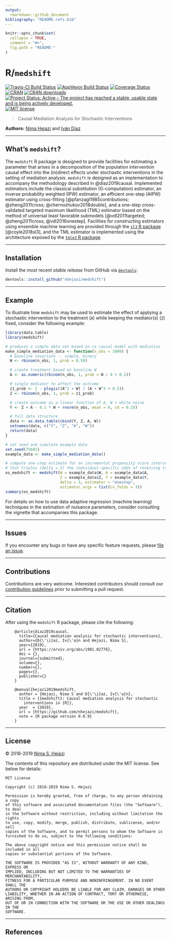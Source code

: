 ```yaml
---
output:
  rmarkdown::github_document
bibliography: "README-refs.bib"
---
```


<!-- README.md is generated from README.Rmd. Please edit that file -->

```r
knitr::opts_chunk$set(
  collapse = TRUE,
  comment = "#>",
  fig.path = "README-"
)
```

# R/`medshift`

[![Travis-CI Build Status](https://travis-ci.org/nhejazi/medshift.svg?branch=master)](https://travis-ci.org/nhejazi/medshift)
[![AppVeyor Build  Status](https://ci.appveyor.com/api/projects/status/github/nhejazi/medshift?branch=master&svg=true)](https://ci.appveyor.com/project/nhejazi/medshift)
[![Coverage Status](https://img.shields.io/codecov/c/github/nhejazi/medshift/master.svg)](https://codecov.io/github/nhejazi/medshift?branch=master)
[![CRAN](http://www.r-pkg.org/badges/version/medshift)](http://www.r-pkg.org/pkg/medshift)
[![CRAN downloads](https://cranlogs.r-pkg.org/badges/medshift)](https://CRAN.R-project.org/package=medshift)
[![Project Status: Active – The project has reached a stable, usable state and is being actively developed.](https://www.repostatus.org/badges/latest/active.svg)](https://www.repostatus.org/#active)
[![MIT license](http://img.shields.io/badge/license-MIT-brightgreen.svg)](http://opensource.org/licenses/MIT)

> Causal Mediation Analysis for Stochastic Interventions

__Authors:__ [Nima Hejazi](https://nimahejazi.org) and [Iván
Díaz](https://idiaz.xyz)

---

## What's `medshift`?

The `medshift` R package is designed to provide facilities for estimating a
parameter that arises in a decomposition of the population intervention causal
effect into the (in)direct effects under stochastic interventions in the setting
of mediation analysis. `medshift` is designed as an implementation to accompany
the methodology described in @diaz2019causal. Implemented estimators include the
classical substitution (G-computation) estimator, an inverse probability
weighted (IPW) estimator, an efficient one-step (AIPW) estimator using
cross-fitting [@pfanzagl1985contributions; @zheng2011cross;
@chernozhukov2018double], and a one-step cross-validated targeted maximum
likelihood (TML) estimator based on the method of universal least favorable
submodels [@vdl2011targeted; @zheng2011cross; @vdl2016onestep]. Facilities for
constructing estimators using ensemble machine learning are provided through the
[`sl3` R package](https://github.com/tlverse/sl3) [@coyle2018sl3], and the TML
estimator is implemented using the architecture exposed by the [`tmle3` R
package](https://github.com/tlverse/tmle3).

---

## Installation

Install the most recent _stable release_ from GitHub via
[`devtools`](https://www.rstudio.com/products/rpackages/devtools/):

```r
devtools::install_github("nhejazi/medshift")
```

---

## Example

To illustrate how `medshift` may be used to estimate the effect of applying a
stochastic intervention to the treatment (`A`) while keeping the mediator(s)
(`Z`) fixed, consider the following example:

```r
library(data.table)
library(medshift)

# produces a simple data set based on ca causal model with mediation
make_simple_mediation_data <- function(n_obs = 1000) {
  # baseline covariate -- simple, binary
  W <- rbinom(n_obs, 1, prob = 0.50)

  # create treatment based on baseline W
  A <- as.numeric(rbinom(n_obs, 1, prob = W / 4 + 0.1))

  # single mediator to affect the outcome
  z1_prob <- 1 - plogis((A^2 + W) / (A + W^3 + 0.5))
  Z <- rbinom(n_obs, 1, prob = z1_prob)

  # create outcome as a linear function of A, W + white noise
  Y <- Z + A - 0.1 * W + rnorm(n_obs, mean = 0, sd = 0.25)

  # full data structure
  data <- as.data.table(cbind(Y, Z, A, W))
  setnames(data, c("Y", "Z", "A", "W"))
  return(data)
}

# set seed and simulate example data
set.seed(75681)
example_data <- make_simple_mediation_data()

# compute one-step estimate for an incremental propensity score intervention
# that triples (delta = 3) the individual-specific odds of receiving treatment
os_medshift <- medshift(W = example_data$W, A = example_data$A,
                        Z = example_data$Z, Y = example_data$Y,
                        delta = 3, estimator = "onestep",
                        estimator_args = list(cv_folds = 3))
summary(os_medshift)
```

For details on how to use data adaptive regression (machine learning) techniques
in the estimation of nuisance parameters, consider consulting the vignette that
accompanies this package.

---

## Issues

If you encounter any bugs or have any specific feature requests, please [file an
issue](https://github.com/nhejazi/medshift/issues).

---

## Contributions

Contributions are very welcome. Interested contributors should consult our
[contribution
guidelines](https://github.com/nhejazi/medshift/blob/master/CONTRIBUTING.md)
prior to submitting a pull request.

---

## Citation

After using the `medshift` R package, please cite the following:

        @article{diaz2019causal,
          title={Causal mediation analysis for stochastic interventions},
          author={D{\'\i}az, Iv{\'a}n and Hejazi, Nima S},
          year={2019},
          url = {https://arxiv.org/abs/1901.02776},
          doi = {},
          journal={submitted},
          volume={},
          number={},
          pages={},
          publisher={}
        }

        @manual{hejazi2019medshift,
          author = {Hejazi, Nima S and D{\'\i}az, Iv{\'a}n},
          title = {{medshift}: Causal mediation analysis for stochastic
            interventions in {R}},
          year  = {2019},
          url = {https://github.com/nhejazi/medshift},
          note = {R package version 0.0.9}
        }

---

## License

&copy; 2018-2019 [Nima S. Hejazi](https://nimahejazi.org)

The contents of this repository are distributed under the MIT license. See below
for details:
```
MIT License

Copyright (c) 2018-2019 Nima S. Hejazi

Permission is hereby granted, free of charge, to any person obtaining a copy
of this software and associated documentation files (the "Software"), to deal
in the Software without restriction, including without limitation the rights
to use, copy, modify, merge, publish, distribute, sublicense, and/or sell
copies of the Software, and to permit persons to whom the Software is
furnished to do so, subject to the following conditions:

The above copyright notice and this permission notice shall be included in all
copies or substantial portions of the Software.

THE SOFTWARE IS PROVIDED "AS IS", WITHOUT WARRANTY OF ANY KIND, EXPRESS OR
IMPLIED, INCLUDING BUT NOT LIMITED TO THE WARRANTIES OF MERCHANTABILITY,
FITNESS FOR A PARTICULAR PURPOSE AND NONINFRINGEMENT. IN NO EVENT SHALL THE
AUTHORS OR COPYRIGHT HOLDERS BE LIABLE FOR ANY CLAIM, DAMAGES OR OTHER
LIABILITY, WHETHER IN AN ACTION OF CONTRACT, TORT OR OTHERWISE, ARISING FROM,
OUT OF OR IN CONNECTION WITH THE SOFTWARE OR THE USE OR OTHER DEALINGS IN THE
SOFTWARE.
```

---

## References

